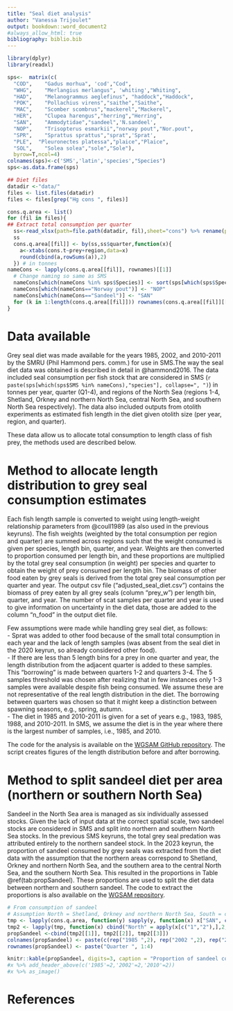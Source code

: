 ```yaml
---
title: "Seal diet analysis"
author: "Vanessa Trijoulet"
output: bookdown::word_document2
#always_allow_html: true
bibliography: biblio.bib
---
```



```r
library(dplyr)
library(readxl)

sps<-  matrix(c(
  "COD",	"Gadus morhua",	'cod',"Cod",
  "WHG",	"Merlangius merlangus", 'whiting',"Whiting",
  "HAD",	"Melanogrammus aeglefinus", "haddock","Haddock",
  "POK",	"Pollachius virens","saithe","Saithe",
  "MAC",	"Scomber scombrus","mackerel","Mackerel",
  "HER",	"Clupea harengus","herring","Herring",
  "SAN",	"Ammodytidae","sandeel",'N.sandeel',
  "NOP",	"Trisopterus esmarkii","norway pout","Nor.pout",
  "SPR",	"Sprattus sprattus","sprat",'Sprat',
  "PLE",  "Pleuronectes platessa","plaice","Plaice",
  "SOL",	"Solea solea","sole","Sole"),
  byrow=T,ncol=4)
colnames(sps)<-c('SMS','latin','species',"Species")
sps<-as.data.frame(sps)

## Diet files
datadir <-"data/"
files <- list.files(datadir)
files <- files[grep("Hg cons ", files)]

cons.q.area <- list()
for (fil in files){
## Extract total consumption per quarter
  ss<-read_xlsx(path=file.path(datadir, fil),sheet="cons") %>% rename(prey=species.name)
  ss
  cons.q.area[[fil]] <- by(ss,ss$quarter,function(x){
    a<-xtabs(cons.t~prey+region,data=x)
    round(cbind(a,rowSums(a)),2)
  }) # in tonnes
nameCons <- lapply(cons.q.area[[fil]], rownames)[[1]]
  # Change naming so same as SMS
  nameCons[which(nameCons %in% sps$Species)] <- sort(sps[which(sps$Species %in% nameCons),]$SMS)
  nameCons[which(nameCons=="Norway pout")] <- "NOP"
  nameCons[which(nameCons=="Sandeel")] <- "SAN"
  for (k in 1:length(cons.q.area[[fil]])) rownames(cons.q.area[[fil]][[k]])=nameCons
}
```


# Data available

Grey seal diet was made available for the years 1985, 2002, and 2010-2011 by the SMRU (Phil Hammond pers. comm.) for use in SMS.The way the seal diet data was obtained is described in detail in @hammond2016. 
The data included seal consumption per fish stock that are considered in SMS (`r paste(sps[which(sps$SMS %in% nameCons),"species"], collapse=", ")`) in tonnes per year, quarter (Q1-4), and regions of the North Sea (regions 1-4, Shetland, Orkney and northern North Sea, central North Sea, and southern North Sea respectively). The data also included  outputs from otolith experiments as estimated fish length in the diet given otolith size (per year, region, and quarter). 

These data allow us to allocate total consumption to length class of fish prey, the methods used are described below. 

# Method to allocate length distribution to grey seal consumption estimates

Each fish length sample is converted to weight using length-weight relationship parameters from @coull1989 (as also used in the previous keyruns). The fish weights (weighted by the total consumption per region and quarter) are summed across regions such that the weight consumed is given per species, length bin, quarter, and year. Weights are then converted to proportion consumed per length bin, and these proportions are multiplied by the total grey seal consumption (in weight) per species and quarter to obtain the weight of prey consumed per length bin. The biomass of other food eaten by grey seals is derived from the total grey seal consumption per quarter and year.
The output csv file ("adjusted_seal_diet.csv") contains the biomass of prey eaten by all grey seals (column "prey_w") per length bin, quarter, and year.
The number of scat samples per quarter and year is used to give information on uncertainty in the diet data, those are added to the column "n_food" in the output diet file.

Few assumptions were made while handling grey seal diet, as follows:  
- Sprat was added to other food because of the small total consumption in each year and the lack of length samples (was absent from the seal diet in the 2020 keyrun, so already considered other food).  
- If there are less than 5 length bins for a prey in one quarter and year, the length distribution from the adjacent quarter is added to these samples. This "borrowing" is made between quarters 1-2 and quarters 3-4. The 5 samples threshold was chosen after realizing that in few instances only 1-3 samples were available despite fish being consumed. We assume these are not representative of the real length distribution in the diet. The borrowing between quarters was chosen so that it might keep a distinction between spawning seasons, e.g., spring, autumn.  
- The diet in 1985 and 2010-2011 is given for a set of years e.g., 1983, 1985, 1988, and 2010-2011. In SMS, we assume the diet is in the year where there is the largest number of samples, i.e., 1985, and 2010. 

The code  for the analysis is available on the [WGSAM GitHub repository](https://github.com/ices-eg/wg_WGSAM/blob/master/NorthSeaKeyRun_2023/Seal_diet/seal_2023.R). The script creates figures of the length distribution before and after borrowing.


# Method to split sandeel diet per area (northern or southern North Sea)

Sandeel in the North Sea area is managed as six individually assessed stocks. Given the lack of input data at the correct spatial scale, two sandeel stocks are considered in SMS and split into northern and southern North Sea stocks. In the previous SMS keyruns, the total grey seal predation was attributed entirely to the northern sandeel stock. In the 2023 keyrun, the proportion of sandeel consumed by grey seals was extracted from the diet data with the assumption that the northern areas correspond to Shetland, Orkney and northern North Sea, and the southern area to the central North Sea, and the southern North Sea. This resulted in the proportions in Table \@ref(tab:propSandeel). These proportions are used to split the diet data between northern and southern sandeel. The code to extract the proportions is also available on the [WGSAM repository](https://github.com/ices-eg/wg_WGSAM/blob/master/NorthSeaKeyRun_2023/Seal_diet/extract_sandeel_prop.R).

```r
# From consumption of sandeel
# Assumption North = Shetland, Orkney and northern North Sea, South = central North Sea, and southern North Sea
tmp <- lapply(cons.q.area, function(y) sapply(y, function(x) x["SAN", c("1","2","3","4")])) # row=region, col=quarter
tmp2 <- lapply(tmp, function(x) cbind("North" = apply(x[c("1","2"),],2,sum)/apply(x,2,sum), "South" = apply(x[c("3","4"),],2,sum)/apply(x,2,sum)))
propSandeel <-cbind(tmp2[[1]], tmp2[[2]], tmp2[[3]])
colnames(propSandeel) <- paste(c(rep("1985 ",2), rep("2002 ",2), rep("2010 ",2)), colnames(propSandeel))
rownames(propSandeel) <- paste("Quarter ", 1:4)

knitr::kable(propSandeel, digits=3, caption = "Proportion of sandeel consumed per area")
#x %>% add_header_above(c('1985'=2,'2002'=2,'2010'=2))
#x %>% as_image()
```



# References